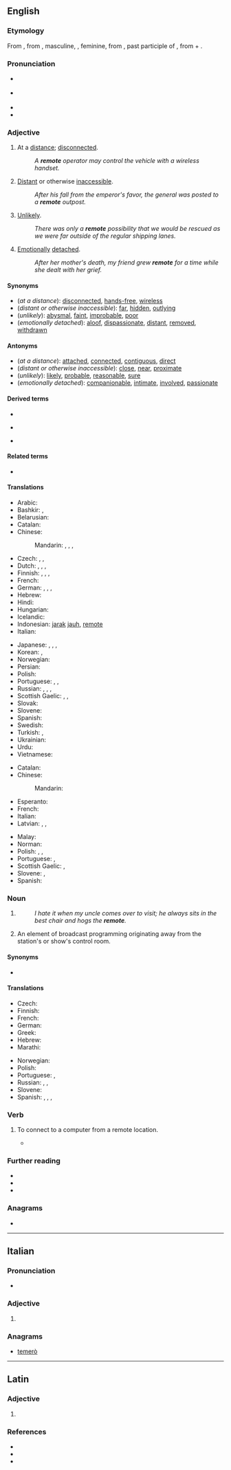 ==English==

===Etymology===
From {{etyl|enm|en}}, from {{etyl|fro|en}} {{m|fro|remot}}, masculine, {{m|fro|remote}}, feminine, from {{etyl|la|en}} {{m|la|remotus}}, past participle of {{m|la|removere||to remove}}, from {{m|la|re-}} + {{m|la|movere||to move}}.

===Pronunciation===
* {{a|UK}} {{IPA|[ɹɪˈməʊt]|[ˌɹiːˈməʊt]|[ɹəˈməʊt]|lang=en}}
* {{a|US}} {{IPA|[ɹɪˈmoʊt]|lang=en}}
* {{audio|en-us-remote.ogg|Audio (US)|lang=en}}
* {{rhymes|əʊt|lang=en}}

===Adjective===
{{en-adj|more|er}}

# At a [[distance]]; [[disconnected]].
#: ''A '''remote''' operator may control the vehicle with a wireless handset.''
# [[distant|Distant]] or otherwise [[inaccessible]].
#: ''After his fall from the emperor's favor, the general was posted to a '''remote''' outpost.''
# [[unlikely|Unlikely]].
#: ''There was only a '''remote''' possibility that we would be rescued as we were far outside of the regular shipping lanes.''
# [[emotion|Emotionally]] [[detach]]ed.
#: ''After her mother's death, my friend grew '''remote''' for a time while she dealt with her grief.''

====Synonyms====
* (''at a distance''): [[disconnected]], [[hands-free]], [[wireless]]
* (''distant or otherwise inaccessible''): [[far]], [[hidden]], [[outlying]]
* (''unlikely''): [[abysmal]], [[faint]], [[improbable]], [[poor]]
* (''emotionally detached''): [[aloof]], [[dispassionate]], [[distant]], [[removed]], [[withdrawn]]

====Antonyms====
* (''at a distance''): [[attached]], [[connected]], [[contiguous]], [[direct]]
* (''distant or otherwise inaccessible''): [[close]], [[near]], [[proximate]]
* (''unlikely''): [[likely]], [[probable]], [[reasonable]], [[sure]]
* (''emotionally detached''): [[companionable]], [[intimate]], [[involved]], [[passionate]]

====Derived terms====
{{rel-top3|Terms derived from ''remote''}}
* {{l|en|remote control}}
{{rel-mid3}}
* {{l|en|remoteness}}
{{rel-mid3}}
* {{l|en|remote surgery}}
{{rel-bottom}}

====Related terms====
* {{l|en|remove}}

====Translations====
{{trans-top|at a distance}}
* Arabic: {{t+|ar|بَعِيد}}
* Bashkir: {{t|ba|алыҫ|sc=Cyrl}}, {{t|ba|йыраҡ|sc=Cyrl}}
* Belarusian: {{t|be|далёкі}}
* Catalan: {{t|ca|remot}}
* Chinese:
*: Mandarin: {{t+|cmn|遠|sc=Hani}}, {{t+|cmn|远|tr=yuǎn|sc=Hani}}, {{t+|cmn|遙遠|sc=Hani}}, {{t+|cmn|遥远|tr=yáoyuǎn|sc=Hani}}
* Czech: {{t+|cs|daleký}}, {{t+|cs|vzdálený}}, {{t|cs|nepřístupný}}
* Dutch: {{t+|nl|verwijderd}}, {{t+|nl|afgelegen}}, {{t|nl|van op afstand}}, {{t+|nl|veraf}}
* Finnish: {{t+|fi|etäinen}}, {{t+|fi|kaukainen}}, {{t+|fi|etä-}}, {{t+|fi|kauko-}}
* French: {{t+|fr|distant}}
* German: {{t+|de|fern}}, {{t+|de|entfernt}}, {{t+|de|abgelegen}}, {{t|de|fernbetrieb}}
* Hebrew: {{t|he|מרוחק|tr=merukhaq|sc=Hebr}}
* Hindi: {{t+|hi|दूर|tr=dūr|sc=Deva}}
* Hungarian: {{t+|hu|távoli}}
* Icelandic: {{t|is|afskekktur}}
* Indonesian: [[jarak]] [[jauh]], [[#Indonesian|remote]]
* Italian: {{t+|it|remoto}}
{{trans-mid}}
* Japanese: {{t+|ja|遠い|tr=とおい, tōi|sc=Jpan}}, {{t+|ja|遠隔|tr=えんかくな, enkaku-na|alt=遠隔な|sc=Jpan}}, {{t+|ja|辺鄙|tr=へんぴな, hempi-na|alt=辺鄙な|sc=Jpan}}, {{t+|ja|遥か|tr=はるかな, haruka-na|alt=遥かな|sc=Jpan}}
* Korean: {{t+|ko|원격}}, {{t+|ko|먼}}
* Norwegian: {{t+|no|fjern}}
* Persian: {{t+|fa|دور|tr=dur|sc=fa-Arab}}
* Polish: {{t+|pl|zdalny}}
* Portuguese: {{t+|pt|remoto}}, {{t+|pt|longínquo|m}}, {{t+|pt|distante}}
* Russian: {{t+|ru|далёкий}}, {{t+|ru|да́льний}}, {{t+|ru|отдалённый}}, {{t+|ru|удалённый}}
* Scottish Gaelic: {{t|gd|cian}}, {{t|gd|cèin}}, {{t|gd|fad às}}
* Slovak: {{t|sk|ďaleký}}
* Slovene: {{t|sl|oddaljen}}
* Spanish: {{t+|es|remoto}}
* Swedish: {{t+|sv|avlägsen}}
* Turkish: {{t+|tr|uzak}}, {{t|tr|uzaktan kontrol}}
* Ukrainian: {{t|uk|далекий|tr=dalékyj|sc=Cyrl}}
* Urdu: {{t|ur|دور|tr=dūr|sc=ur-Arab}}
* Vietnamese: {{t+|vi|xa}}
{{trans-bottom}}

{{trans-top|distant or otherwise unaccessible}}
* Catalan: {{t|ca|remot}}
* Chinese:
*: Mandarin: {{t|cmn|偏僻的}}
* Esperanto: {{t|eo|izolita}}
* French: {{t+|fr|éloigné}}
* Italian: {{t+|it|remoto}}
* Latvian: {{t|lv|nomaļš}}, {{t|lv|attāls}}, {{t|lv|tāls}}
{{trans-mid}}
* Malay: {{t|ms|terpencil}}
* Norman: {{t|nrf|êlouongni}}
* Polish: {{t+|pl|daleki}}, {{t+|pl|oddalony}}, {{t+|pl|odległy}}
* Portuguese: {{t+|pt|isolado}}, {{t+|pt|inacessível}}
* Scottish Gaelic: {{t|gd|fad às}}, {{t|gd|iomallach}}
* Slovene: {{t|sl|odročen}}, {{t|sl|oddaljen}}
* Spanish: {{t+|es|remoto}}
{{trans-bottom}}

===Noun===
{{en-noun}}

# {{ellipsis of|remote control|lang=en}}
#: ''I hate it when my uncle comes over to visit; he always sits in the best chair and hogs the '''remote'''.''
# {{lb|en|broadcasting}} An element of broadcast programming originating away from the station's or show's control room.

====Synonyms====
* {{sense|remote control}} {{l|en|clicker}}

====Translations====
{{trans-top|remote control}}
* Czech: {{t|cs|dálkový ovladač|m}}
* Finnish: {{t+|fi|kaukosäädin}}
* French: {{t+|fr|télécommande|f}}
* German: {{t+|de|Fernbedienung|f}}
* Greek: {{t+|el|τηλεχειριστήριο|n}}
* Hebrew: {{t+|he|שלט}}
* Marathi: {{t|mr|रिमोट|n|tr=rimota|sc=Deva}}
{{trans-mid}}
* Norwegian: {{t+|no|fjernkontroll|m}}
* Polish: {{t+|pl|pilot|m}}
* Portuguese: {{t+|pt|controle}}, {{t|pt|controlo remoto}}
* Russian: {{t|ru|ПДТ|m}}, {{t+|ru|пульт|m}}, {{t+|ru|дистанцио́нка|m}}
* Slovene: {{t|sl|daljinec|m}}
* Spanish: {{t|es|control remoto|m}} {{qualifier|Americas}}, {{t|es|mando a distancia|m}} {{qualifier|Spain}}, {{t+|es|control|m}} {{qualifier|Americas}}, {{t+|es|mando|m}} {{qualifier|Spain}}
{{trans-bottom}}

===Verb===
{{en-verb|remot}}

# {{lb|en|computing}} To connect to a computer from a remote location.
#* {{quote-book|title=Microsoft Sharepoint 2010: Administrator's Companion|author=Bill English|passage=These requirements are applicable whether you are '''remoting''' into a server or locally executing SharePoint cmdlets.}}

===Further reading===
* {{R:Webster 1913}}
* {{R:Century 1911}}
* {{R:OneLook}}

===Anagrams===
* {{anagrams|en|a=eemort|-ometer|emoter|meteor|ometer}}

----

==Italian==

===Pronunciation===
* {{IPA|[reˈmɔː.t̪e]|/reˈmɔte/|lang=it}}

===Adjective===
{{head|it|adjective form|g=f-p}}

# {{feminine plural of|remoto|lang=it}}

===Anagrams===
* [[temerò#Italian|temerò]]

----

==Latin==

===Adjective===
{{la-adj-form|remōte}}

# {{inflection of|remōtus||voc|m|s|lang=la}}

===References===
* {{R:L&S}}
* {{R:Elementary Lewis}}
* {{R:Gaffiot}}